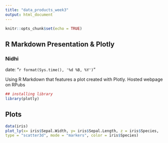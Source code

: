 ```yaml
---
title: "data_products_week3"
output: html_document
---
```


```r
knitr::opts_chunk$set(echo = TRUE)
```

## R Markdown Presentation & Plotly
### Nidhi
date: "`r format(Sys.time(), '%d %B, %Y')`"


Using R Markdown that features a plot created with Plotly. Hosted webpage on RPubs

```r

## installing library
library(plotly)
```

## Plots


```r
data(iris)
plot_ly(x= iris$Sepal.Width, y= iris$Sepal.Length, z = iris$Species, 
type = "scatter3d", mode = "markers", color = iris$Species)
```

